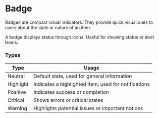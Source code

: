 
# Badge

Badges are compact visual indicators. They provide quick visual cues to users
about the state or nature of an item.

A badge displays status through icons. Useful for showing status or alert
levels.

<Canvas of={BadgeStories.Types} />

### Types

<Unstyled>
  <table>
    <thead>
      <tr>
        <th>Type</th>
        <th>Usage</th>
      </tr>
    </thead>
    <tbody>
      <tr>
        <td>Neutral</td>
        <td>Default state, used for general information</td>
      </tr>
      <tr>
        <td>Highlight</td>
        <td>Indicates a highlighted Item, used for notifications</td>
      </tr>
      <tr>
        <td>Positive</td>
        <td>Indicates success or completion</td>
      </tr>
      <tr>
        <td>Critical</td>
        <td>Shows errors or critical states</td>
      </tr>
      <tr>
        <td>Warning</td>
        <td>Highlights potential issues or important notices</td>
      </tr>
    </tbody>
  </table>
</Unstyled>
